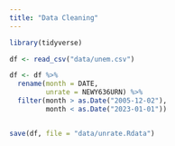 ```yaml
---
title: "Data Cleaning"
---
```


```r
library(tidyverse)
```

```r
df <- read_csv("data/unem.csv")

df <- df %>%
  rename(month = DATE,
         unrate = NEWY636URN) %>%
  filter(month > as.Date("2005-12-02"),
         month < as.Date("2023-01-01"))


save(df, file = "data/unrate.Rdata")
```
